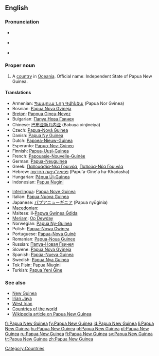 {{wikipedia}}
==English==

===Pronunciation===
* {{a|UK}} {{IPA|/ˈpæ.puː.ə ˌnjuː ˈgɪ.ni/|/ˈpæ.pjuː.ə ˌnjuː ˈgɪ.ni/}}
* {{a|US}} {{IPA|/ˈpæ.pu.ə ˌnu ˈgɪ.ni/}}
* {{audio|en-us-Papua New Guinea.ogg|Audio (US)}}

===Proper noun===
{{en-proper noun|sg=[[Papua]] [[New Guinea]]}}

# A [[country]] in [[Oceania]]. Official name: Independent State of Papua New Guinea.

====Translations====
{{trans-top|country in Oceania}}
* Armenian: [[Պապուա Նոր Գվինեա]] (Papua Nor Gvinea)
* Bosnian: [[Papua Nova Gvineja]] {{f}}
* [[Breton]]: [[Papoua Ginea-Nevez]]
* Bulgarian: [[Папуа Нова Гвинея]]
* Chinese: [[巴布亚新几内亚]] (Babuya xinjineiya)
* Czech: [[Papua-Nová Guinea]] {{f}}
* Danish: [[Papua Ny Guinea]]
* Dutch: [[Papoea-Nieuw-Guinea]]
* Esperanto: [[Papuo-Nov-Gvineo]]
* Finnish: [[Papua-Uusi-Guinea]]
* French: [[Papouasie-Nouvelle-Guinée]] {{f}}
* German: [[Papua-Neuguinea]]
* Greek: [[Παπουασία-Νέα Γουινέα]], [[Παπούα-Νέα Γουινέα]]
* Hebrew: [[פפואה־גינאה החדשה]] (Papu'a-Gine'a ha-Khadasha)
* Hungarian: [[Pápua Új-Guinea]]
* Indonesian: [[Papua Nugini]]
{{trans-mid}}
* [[Interlingua]]: [[Papua Nove Guinea]]
* Italian: [[Papua Nuova Guinea]]
* Japanese: [[パプアニューギニア]] (Papua nyūginia)
* [[Macedonian]]: {{t|mk|Папуа Нова Гвинеја|f|tr=Papúa Nóva Gvinéja|sc=Cyrl}}
* Maltese: il-[[Papwa Gwinea Ġdida]]
* [[Meriam]]: [[Op Dewday]]
* Norwegian: [[Papua Ny-Guinea]]
* Polish: [[Papua-Nowa Gwinea]]
* Portuguese: [[Papua-Nova Guiné]]
* Romanian: [[Papua-Noua Guinee]] {{f}}
* Russian: [[Папуа-Новая Гвинея]]
* Slovene: [[Papua Nova Gvineja]] {{f}}
* Spanish: [[Papúa-Nueva Guinea]]
* Swedish: [[Papua Nya Guinea]]
* [[Tok Pisin]]: [[Papua Niugini]]
* Turkish: [[Papua Yeni Gine]]
{{trans-bottom}}

===See also===
* [[New Guinea]]
* [[Irian Jaya]]
* [[West Irian]]
* [[Appendix:Countries of the world|Countries of the world]]
* [[w:Papua New Guinea|Wikipedia article on Papua New Guinea]]

[[Category:Countries]]

[[fr:Papua New Guinea]]
[[fy:Papua New Guinea]]
[[id:Papua New Guinea]]
[[li:Papua New Guinea]]
[[hu:Papua New Guinea]]
[[pl:Papua New Guinea]]
[[pt:Papua New Guinea]]
[[ru:Papua New Guinea]]
[[fi:Papua New Guinea]]
[[sv:Papua New Guinea]]
[[tr:Papua New Guinea]]
[[zh:Papua New Guinea]]